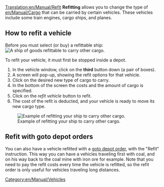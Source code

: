 [[Translation:en/Manual/Refit]]
{{en/Manual/Tutorial/Navigation}}
'''Refitting''' allows you to change the type of [[en/Manual/Cargo]] that can be carried by certain vehicles.  These vehicles include some train engines, cargo ships, and planes.

== How to refit a vehicle ==
Before you must select (or buy) a refittable ship:
[[File:en/Manual/Refitable ship.png|center|frame|A ship of goods refittable to carry other cargo.]]

To refit your vehicle, it must first be stopped inside a depot.

#In the vehicle window, click on the '''third''' button down (a pair of boxes).
#A screen will pop-up, showing the refit options for that vehicle.
#Click on the desired new type of cargo to carry.
#In the bottom of the screen the costs and the amount of cargo is specified.
#Click on the ''refit vehicle'' button to refit.
#The cost of the refit is deducted, and your vehicle is ready to move its new cargo type.

[[File:en/Manual/Refit ship.png|center|frame|Example of refitting your ship to carry other cargo.]]

== Refit with goto depot orders == 
You can also have a vehicle refitted with a [[en/Archive/Manual/Settings/Allow goto depot orders|goto depot order]], with the "Refit" instruction. This way you can have a vehicles traveling first with coal, and on his way back to the coal mine with iron ore for example. Note that you need to pay the refit costs every time the vehicle is refitted, so the refit order is only useful for vehicles traveling long distances.

[[Category:en/Manual/Vehicles]]